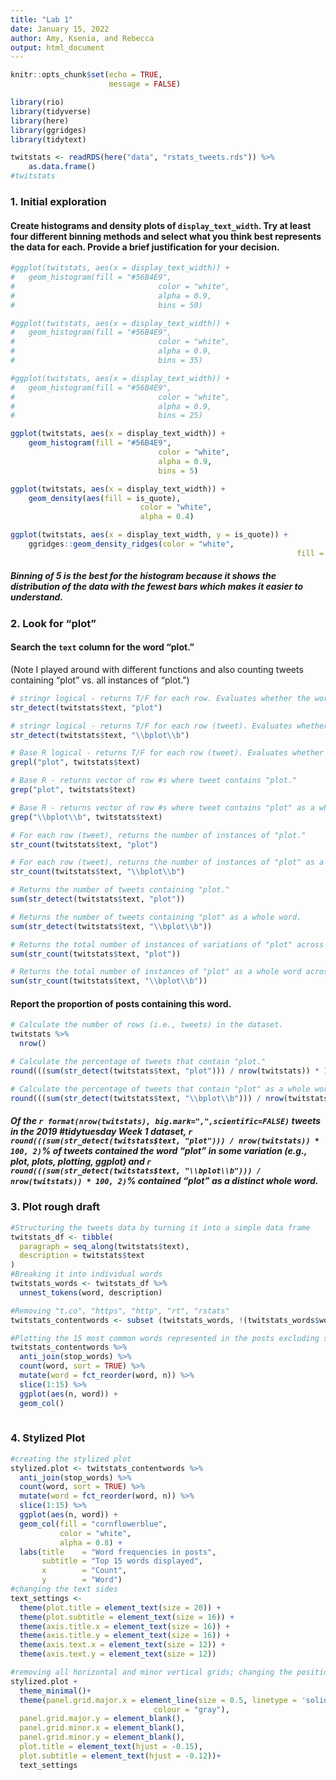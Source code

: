 ```yaml
---
title: "Lab 1"
date: January 15, 2022
author: Amy, Ksenia, and Rebecca
output: html_document
---
```


```r
knitr::opts_chunk$set(echo = TRUE,
                      message = FALSE)

library(rio)
library(tidyverse)
library(here)
library(ggridges)
library(tidytext)
```

```r
twitstats <- readRDS(here("data", "rstats_tweets.rds")) %>% 
	as.data.frame()
#twitstats
```

### 1. Initial exploration  
#### Create histograms and density plots of `display_text_width`. Try at least four different binning methods and select what you think best represents the data for each. Provide a brief justification for your decision.
```r
#ggplot(twitstats, aes(x = display_text_width)) +
#	geom_histogram(fill = "#56B4E9",
#								 color = "white",
#								 alpha = 0.9,
#								 bins = 50)

#ggplot(twitstats, aes(x = display_text_width)) +
#	geom_histogram(fill = "#56B4E9",
#								 color = "white",
#								 alpha = 0.9,
#								 bins = 35)

#ggplot(twitstats, aes(x = display_text_width)) +
#	geom_histogram(fill = "#56B4E9",
#								 color = "white",
#								 alpha = 0.9,
#								 bins = 25)

ggplot(twitstats, aes(x = display_text_width)) +
	geom_histogram(fill = "#56B4E9",
								 color = "white",
								 alpha = 0.9,
								 bins = 5)

ggplot(twitstats, aes(x = display_text_width)) +
	geom_density(aes(fill = is_quote),
							 color = "white",
							 alpha = 0.4)

ggplot(twitstats, aes(x = display_text_width, y = is_quote)) +
	ggridges::geom_density_ridges(color = "white",
																fill = "#A9E5C5")

```

##### Binning of 5 is the best for the histogram because it shows the distribution of the data with the fewest bars which makes it easier to understand.

### 2. Look for "plot"  

#### Search the `text` column for the word “plot.” 
(Note I played around with different functions and also counting tweets containing "plot" vs. all instances of "plot.")
```r
# stringr logical - returns T/F for each row. Evaluates whether the word "plot" is in the tweet. 
str_detect(twitstats$text, "plot")

# stringr logical - returns T/F for each row (tweet). Evaluates whether the word "plot" as a whole word is in the tweet. 
str_detect(twitstats$text, "\\bplot\\b")

# Base R logical - returns T/F for each row (tweet). Evaluates whether the word "plot" is in the tweet.
grepl("plot", twitstats$text)

# Base R - returns vector of row #s where tweet contains "plot." 
grep("plot", twitstats$text)

# Base R - returns vector of row #s where tweet contains "plot" as a whole word.  
grep("\\bplot\\b", twitstats$text)

# For each row (tweet), returns the number of instances of "plot." 
str_count(twitstats$text, "plot")

# For each row (tweet), returns the number of instances of "plot" as a whole word.
str_count(twitstats$text, "\\bplot\\b")
```

```r
# Returns the number of tweets containing "plot."
sum(str_detect(twitstats$text, "plot"))

# Returns the number of tweets containing "plot" as a whole word. 
sum(str_detect(twitstats$text, "\\bplot\\b"))

# Returns the total number of instances of variations of "plot" across all tweets. 
sum(str_count(twitstats$text, "plot"))

# Returns the total number of instances of "plot" as a whole word across all tweets.
sum(str_count(twitstats$text, "\\bplot\\b"))
```

#### Report the proportion of posts containing this word.
```r
# Calculate the number of rows (i.e., tweets) in the dataset.
twitstats %>% 
  nrow()

# Calculate the percentage of tweets that contain "plot."
round(((sum(str_detect(twitstats$text, "plot"))) / nrow(twitstats)) * 100, 2)

# Calculate the percentage of tweets that contain "plot" as a whole word.
round(((sum(str_detect(twitstats$text, "\\bplot\\b"))) / nrow(twitstats)) * 100, 2)
```

##### Of the `r format(nrow(twitstats), big.mark=",",scientific=FALSE)` tweets in the 2019 #tidytuesday Week 1 dataset, `r round(((sum(str_detect(twitstats$text, "plot"))) / nrow(twitstats)) * 100, 2)`% of tweets contained the word "plot" in some variation (e.g., plot, plots, plotting, ggplot) and `r round(((sum(str_detect(twitstats$text, "\\bplot\\b"))) / nrow(twitstats)) * 100, 2)`% contained "plot" as a distinct whole word.  

### 3. Plot rough draft
```r
#Structuring the tweets data by turning it into a simple data frame
twitstats_df <- tibble(
  paragraph = seq_along(twitstats$text),
  description = twitstats$text
)
#Breaking it into individual words
twitstats_words <- twitstats_df %>% 
  unnest_tokens(word, description)

#Removing "t.co", "https", "http", "rt", "rstats"
twitstats_contentwords <- subset (twitstats_words, !(twitstats_words$word %in% c("t.co", "https", "http", "rt", "rstats")))

#Plotting the 15 most common words represented in the posts excluding stop words
twitstats_contentwords %>% 
  anti_join(stop_words) %>%
  count(word, sort = TRUE) %>% 
  mutate(word = fct_reorder(word, n)) %>% 
  slice(1:15) %>% 
  ggplot(aes(n, word)) +
  geom_col()
    
```

### 4. Stylized Plot
```r
#creating the stylized plot
stylized.plot <- twitstats_contentwords %>% 
  anti_join(stop_words) %>%
  count(word, sort = TRUE) %>% 
  mutate(word = fct_reorder(word, n)) %>% 
  slice(1:15) %>% 
  ggplot(aes(n, word)) +
  geom_col(fill = "cornflowerblue",
           color = "white",
           alpha = 0.8) +
  labs(title    = "Word frequencies in posts",
       subtitle = "Top 15 words displayed",
       x        = "Count",
       y        = "Word")
#changing the text sides
text_settings <- 
  theme(plot.title = element_text(size = 20)) +
  theme(plot.subtitle = element_text(size = 16)) +
  theme(axis.title.x = element_text(size = 16)) +
  theme(axis.title.y = element_text(size = 16)) +
  theme(axis.text.x = element_text(size = 12)) +
  theme(axis.text.y = element_text(size = 12)) 

#removing all horizontal and minor vertical grids; changing the position of title & subtitle; printing the plot
stylized.plot + 
  theme_minimal()+
  theme(panel.grid.major.x = element_line(size = 0.5, linetype = 'solid',
                                colour = "gray"), 
  panel.grid.major.y = element_blank(), 
  panel.grid.minor.x = element_blank(), 
  panel.grid.minor.y = element_blank(),
  plot.title = element_text(hjust = -0.15),
  plot.subtitle = element_text(hjust = -0.12))+ 
  text_settings

```

